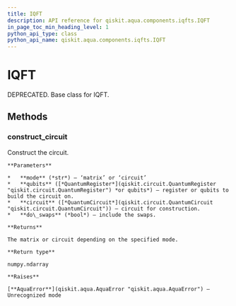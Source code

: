 ```yaml
---
title: IQFT
description: API reference for qiskit.aqua.components.iqfts.IQFT
in_page_toc_min_heading_level: 1
python_api_type: class
python_api_name: qiskit.aqua.components.iqfts.IQFT
---
```


# IQFT

<Class id="qiskit.aqua.components.iqfts.IQFT" isDedicatedPage={true} github="https://github.com/qiskit-community/qiskit-aqua/tree/stable/0.7/qiskit/aqua/components/iqfts/iqft.py" signature="IQFT">
  DEPRECATED. Base class for IQFT.

  ## Methods

  ### construct\_circuit

  <Function id="qiskit.aqua.components.iqfts.IQFT.construct_circuit" name="construct_circuit" signature="IQFT.construct_circuit(mode='circuit', qubits=None, circuit=None, do_swaps=True)">
    Construct the circuit.

    **Parameters**

    *   **mode** (*str*) – ‘matrix’ or ‘circuit’
    *   **qubits** ([*QuantumRegister*](qiskit.circuit.QuantumRegister "qiskit.circuit.QuantumRegister") *or qubits*) – register or qubits to build the circuit on.
    *   **circuit** ([*QuantumCircuit*](qiskit.circuit.QuantumCircuit "qiskit.circuit.QuantumCircuit")) – circuit for construction.
    *   **do\_swaps** (*bool*) – include the swaps.

    **Returns**

    The matrix or circuit depending on the specified mode.

    **Return type**

    numpy.ndarray

    **Raises**

    [**AquaError**](qiskit.aqua.AquaError "qiskit.aqua.AquaError") – Unrecognized mode
  </Function>
</Class>

